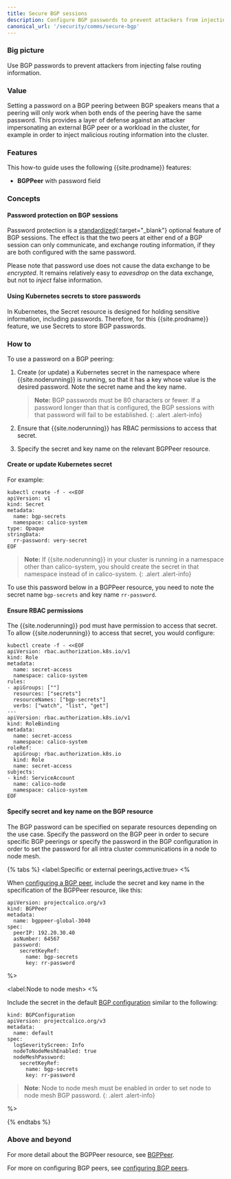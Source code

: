 ```yaml
---
title: Secure BGP sessions
description: Configure BGP passwords to prevent attackers from injecting false routing information. 
canonical_url: '/security/comms/secure-bgp'
---
```


### Big picture

Use BGP passwords to prevent attackers from injecting false routing information.

### Value

Setting a password on a BGP peering between BGP speakers means that a peering will only
work when both ends of the peering have the same password. This provides a layer of defense
against an attacker impersonating an external BGP peer or a workload in the cluster, for
example in order to inject malicious routing information into the cluster.

### Features

This how-to guide uses the following {{site.prodname}} features:

- **BGPPeer** with password field

### Concepts

#### Password protection on BGP sessions

Password protection is a [standardized](https://tools.ietf.org/html/rfc5925){:target="_blank"} optional
feature of BGP sessions.  The effect is that the two peers at either end of a BGP session
can only communicate, and exchange routing information, if they are both configured with
the same password.

Please note that password use does not cause the data exchange to be *encrypted*.  It
remains relatively easy to *eavesdrop* on the data exchange, but not to *inject* false
information.

#### Using Kubernetes secrets to store passwords

In Kubernetes, the Secret resource is designed for holding sensitive information,
including passwords.  Therefore, for this {{site.prodname}} feature, we use Secrets to
store BGP passwords.

### How to

To use a password on a BGP peering:

1.  Create (or update) a Kubernetes secret in the namespace where {{site.noderunning}} is
    running, so that it has a key whose value is the desired password.  Note the secret
    name and the key name.

    > **Note:** BGP passwords must be 80 characters or fewer.  If a
    > password longer than that is configured, the BGP sessions with
    > that password will fail to be established.
    {: .alert .alert-info}

1.  Ensure that {{site.noderunning}} has RBAC permissions to access that secret.

1.  Specify the secret and key name on the relevant BGPPeer resource.

#### Create or update Kubernetes secret

For example:

```
kubectl create -f - <<EOF
apiVersion: v1
kind: Secret
metadata:
  name: bgp-secrets
  namespace: calico-system
type: Opaque
stringData:
  rr-password: very-secret
EOF
```

> **Note:** If {{site.noderunning}} in your cluster is running in a namespace other than calico-system,
> you should create the secret in that namespace instead of in calico-system.
{: .alert .alert-info}

To use this password below in a BGPPeer resource, you need to note the secret name
`bgp-secrets` and key name `rr-password`.

#### Ensure RBAC permissions

The {{site.noderunning}} pod must have permission to access that secret.  To allow
{{site.noderunning}} to access that secret, you would configure:

```
kubectl create -f - <<EOF
apiVersion: rbac.authorization.k8s.io/v1
kind: Role
metadata:
  name: secret-access
  namespace: calico-system
rules:
- apiGroups: [""]
  resources: ["secrets"]
  resourceNames: ["bgp-secrets"]
  verbs: ["watch", "list", "get"]
---
apiVersion: rbac.authorization.k8s.io/v1
kind: RoleBinding
metadata:
  name: secret-access
  namespace: calico-system
roleRef:
  apiGroup: rbac.authorization.k8s.io
  kind: Role
  name: secret-access
subjects:
- kind: ServiceAccount
  name: calico-node
  namespace: calico-system
EOF
```

#### Specify secret and key name on the BGP resource

The BGP password can be specified on separate resources depending on the use case.
Specify the password on the BGP peer in order to secure specific BGP peerings or
specify the password in the BGP configuration in order to set the password for all
intra cluster communications in a node to node mesh.

{% tabs %}
  <label:Specific or external peerings,active:true>
<%

When [configuring a BGP peer]({{site.baseurl}}/networking/bgp),
include the secret and key name in the specification of the BGPPeer resource, like this:

```
apiVersion: projectcalico.org/v3
kind: BGPPeer
metadata:
  name: bgppeer-global-3040
spec:
  peerIP: 192.20.30.40
  asNumber: 64567
  password:
    secretKeyRef:
      name: bgp-secrets
      key: rr-password
```

%>

  <label:Node to node mesh>
<%

Include the secret in the default [BGP configuration]({{site.baseurl}}/reference/resources/bgpconfig)
similar to the following:

```
kind: BGPConfiguration
apiVersion: projectcalico.org/v3
metadata:
  name: default
spec:
  logSeverityScreen: Info
  nodeToNodeMeshEnabled: true
  nodeMeshPassword:
    secretKeyRef:
      name: bgp-secrets
      key: rr-password
```
> **Note**: Node to node mesh must be enabled in order to set node to node mesh
> BGP password.
{: .alert .alert-info}

%>

{% endtabs %}

### Above and beyond

For more detail about the BGPPeer resource, see
[BGPPeer]({{site.baseurl}}/reference/resources/bgppeer).

For more on configuring BGP peers, see [configuring BGP
peers]({{site.baseurl}}/networking/bgp).
